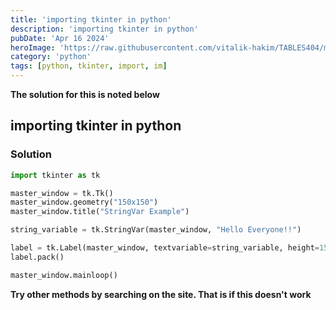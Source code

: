 ```yaml
---
title: 'importing tkinter in python'
description: 'importing tkinter in python'
pubDate: 'Apr 16 2024'
heroImage: 'https://raw.githubusercontent.com/vitalik-hakim/TABLES404/main/error_b/python.jpg'
category: 'python'
tags: [python, tkinter, import, im]
---
```


**The solution for this is noted below**

## importing tkinter in python

### Solution

```python
import tkinter as tk

master_window = tk.Tk()
master_window.geometry("150x150")
master_window.title("StringVar Example")

string_variable = tk.StringVar(master_window, "Hello Everyone!!")

label = tk.Label(master_window, textvariable=string_variable, height=150)
label.pack()

master_window.mainloop()
```

**Try other methods by searching on the site. That is if this doesn't work**
